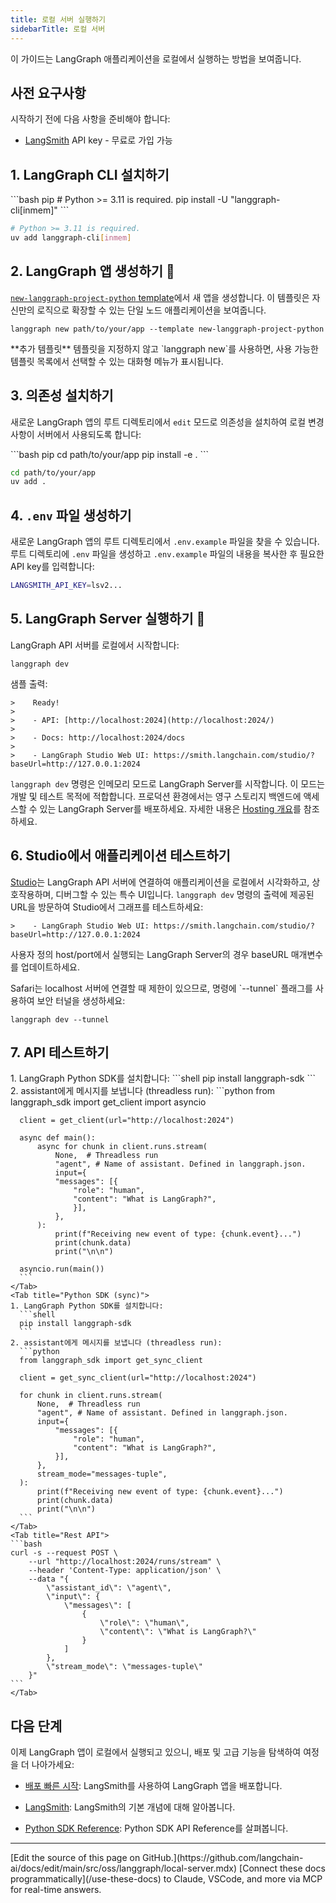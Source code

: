 ```yaml
---
title: 로컬 서버 실행하기
sidebarTitle: 로컬 서버
---
```




이 가이드는 LangGraph 애플리케이션을 로컬에서 실행하는 방법을 보여줍니다.

## 사전 요구사항

시작하기 전에 다음 사항을 준비해야 합니다:

* [LangSmith](https://smith.langchain.com/settings) API key - 무료로 가입 가능

## 1. LangGraph CLI 설치하기

<CodeGroup>
```bash pip
# Python >= 3.11 is required.
pip install -U "langgraph-cli[inmem]"
```

```bash uv
# Python >= 3.11 is required.
uv add langgraph-cli[inmem]
```
</CodeGroup>




## 2. LangGraph 앱 생성하기 🌱

[`new-langgraph-project-python` template](https://github.com/langchain-ai/new-langgraph-project)에서 새 앱을 생성합니다. 이 템플릿은 자신만의 로직으로 확장할 수 있는 단일 노드 애플리케이션을 보여줍니다.

```shell
langgraph new path/to/your/app --template new-langgraph-project-python
```

<Tip>
**추가 템플릿**
템플릿을 지정하지 않고 `langgraph new`를 사용하면, 사용 가능한 템플릿 목록에서 선택할 수 있는 대화형 메뉴가 표시됩니다.
</Tip>




## 3. 의존성 설치하기

새로운 LangGraph 앱의 루트 디렉토리에서 `edit` 모드로 의존성을 설치하여 로컬 변경 사항이 서버에서 사용되도록 합니다:

<CodeGroup>
```bash pip
cd path/to/your/app
pip install -e .
```

```bash uv
cd path/to/your/app
uv add .
```
</CodeGroup>




## 4. `.env` 파일 생성하기

새로운 LangGraph 앱의 루트 디렉토리에서 `.env.example` 파일을 찾을 수 있습니다. 루트 디렉토리에 `.env` 파일을 생성하고 `.env.example` 파일의 내용을 복사한 후 필요한 API key를 입력합니다:

```bash
LANGSMITH_API_KEY=lsv2...
```

## 5. LangGraph Server 실행하기 🚀

LangGraph API 서버를 로컬에서 시작합니다:

```shell
langgraph dev
```




샘플 출력:

```
>    Ready!
>
>    - API: [http://localhost:2024](http://localhost:2024/)
>
>    - Docs: http://localhost:2024/docs
>
>    - LangGraph Studio Web UI: https://smith.langchain.com/studio/?baseUrl=http://127.0.0.1:2024
```

`langgraph dev` 명령은 인메모리 모드로 LangGraph Server를 시작합니다. 이 모드는 개발 및 테스트 목적에 적합합니다. 프로덕션 환경에서는 영구 스토리지 백엔드에 액세스할 수 있는 LangGraph Server를 배포하세요. 자세한 내용은 [Hosting 개요](/langsmith/hosting)를 참조하세요.

## 6. Studio에서 애플리케이션 테스트하기

[Studio](/langsmith/studio)는 LangGraph API 서버에 연결하여 애플리케이션을 로컬에서 시각화하고, 상호작용하며, 디버그할 수 있는 특수 UI입니다. `langgraph dev` 명령의 출력에 제공된 URL을 방문하여 Studio에서 그래프를 테스트하세요:

```
>    - LangGraph Studio Web UI: https://smith.langchain.com/studio/?baseUrl=http://127.0.0.1:2024
```

사용자 정의 host/port에서 실행되는 LangGraph Server의 경우 baseURL 매개변수를 업데이트하세요.

<Accordion title="Safari 호환성">
  Safari는 localhost 서버에 연결할 때 제한이 있으므로, 명령에 `--tunnel` 플래그를 사용하여 보안 터널을 생성하세요:

  ```shell
  langgraph dev --tunnel
  ```
</Accordion>

## 7. API 테스트하기

<Tabs>
    <Tab title="Python SDK (async)">
    1. LangGraph Python SDK를 설치합니다:
      ```shell
      pip install langgraph-sdk
      ```
    2. assistant에게 메시지를 보냅니다 (threadless run):
      ```python
      from langgraph_sdk import get_client
      import asyncio

      client = get_client(url="http://localhost:2024")

      async def main():
          async for chunk in client.runs.stream(
              None,  # Threadless run
              "agent", # Name of assistant. Defined in langgraph.json.
              input={
              "messages": [{
                  "role": "human",
                  "content": "What is LangGraph?",
                  }],
              },
          ):
              print(f"Receiving new event of type: {chunk.event}...")
              print(chunk.data)
              print("\n\n")

      asyncio.run(main())
      ```
    </Tab>
    <Tab title="Python SDK (sync)">
    1. LangGraph Python SDK를 설치합니다:
      ```shell
      pip install langgraph-sdk
      ```
    2. assistant에게 메시지를 보냅니다 (threadless run):
      ```python
      from langgraph_sdk import get_sync_client

      client = get_sync_client(url="http://localhost:2024")

      for chunk in client.runs.stream(
          None,  # Threadless run
          "agent", # Name of assistant. Defined in langgraph.json.
          input={
              "messages": [{
                  "role": "human",
                  "content": "What is LangGraph?",
              }],
          },
          stream_mode="messages-tuple",
      ):
          print(f"Receiving new event of type: {chunk.event}...")
          print(chunk.data)
          print("\n\n")
      ```
    </Tab>
    <Tab title="Rest API">
    ```bash
    curl -s --request POST \
        --url "http://localhost:2024/runs/stream" \
        --header 'Content-Type: application/json' \
        --data "{
            \"assistant_id\": \"agent\",
            \"input\": {
                \"messages\": [
                    {
                        \"role\": \"human\",
                        \"content\": \"What is LangGraph?\"
                    }
                ]
            },
            \"stream_mode\": \"messages-tuple\"
        }"
    ```
    </Tab>
</Tabs>




## 다음 단계

이제 LangGraph 앱이 로컬에서 실행되고 있으니, 배포 및 고급 기능을 탐색하여 여정을 더 나아가세요:

* [배포 빠른 시작](/langsmith/deployment-quickstart): LangSmith를 사용하여 LangGraph 앱을 배포합니다.
* [LangSmith](/langsmith/home): LangSmith의 기본 개념에 대해 알아봅니다.

* [Python SDK Reference](https://reference.langchain.com/python/platform/python_sdk/): Python SDK API Reference를 살펴봅니다.

---

<Callout icon="pen-to-square" iconType="regular">
    [Edit the source of this page on GitHub.](https://github.com/langchain-ai/docs/edit/main/src/oss/langgraph/local-server.mdx)
</Callout>
<Tip icon="terminal" iconType="regular">
    [Connect these docs programmatically](/use-these-docs) to Claude, VSCode, and more via MCP for    real-time answers.
</Tip>
